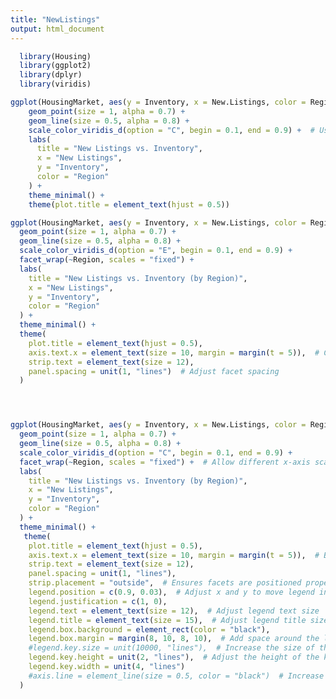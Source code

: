 ---
title: "NewListings"
output: html_document
---

```{r}
  library(Housing)
  library(ggplot2)
  library(dplyr)
  library(viridis)

ggplot(HousingMarket, aes(y = Inventory, x = New.Listings, color = Region, group = Region)) +
    geom_point(size = 1, alpha = 0.7) +
    geom_line(size = 0.5, alpha = 0.8) +
    scale_color_viridis_d(option = "C", begin = 0.1, end = 0.9) +  # Use the same color scale for the line graph
    labs(
      title = "New Listings vs. Inventory",
      x = "New Listings",
      y = "Inventory",
      color = "Region"
    ) +
    theme_minimal() +
    theme(plot.title = element_text(hjust = 0.5))

```








```{r}

ggplot(HousingMarket, aes(y = Inventory, x = New.Listings, color = Region)) +
  geom_point(size = 1, alpha = 0.7) +
  geom_line(size = 0.5, alpha = 0.8) +
  scale_color_viridis_d(option = "E", begin = 0.1, end = 0.9) +  
  facet_wrap(~Region, scales = "fixed") +
  labs(
    title = "New Listings vs. Inventory (by Region)",
    x = "New Listings",
    y = "Inventory",
    color = "Region"
  ) +
  theme_minimal() +
  theme(
    plot.title = element_text(hjust = 0.5),
    axis.text.x = element_text(size = 10, margin = margin(t = 5)),  # Combine size & margin
    strip.text = element_text(size = 12), 
    panel.spacing = unit(1, "lines")  # Adjust facet spacing
  )




ggplot(HousingMarket, aes(y = Inventory, x = New.Listings, color = Region)) +
  geom_point(size = 1, alpha = 0.7) +
  geom_line(size = 0.5, alpha = 0.8) +
  scale_color_viridis_d(option = "C", begin = 0.1, end = 0.9) +  
  facet_wrap(~Region, scales = "fixed") +  # Allow different x-axis scales
  labs(
    title = "New Listings vs. Inventory (by Region)",
    x = "New Listings",
    y = "Inventory",
    color = "Region"
  ) +
  theme_minimal() +
   theme(
    plot.title = element_text(hjust = 0.5),
    axis.text.x = element_text(size = 10, margin = margin(t = 5)),  # Bold x-axis text
    strip.text = element_text(size = 12), 
    panel.spacing = unit(1, "lines"),
    strip.placement = "outside",  # Ensures facets are positioned properly
    legend.position = c(0.9, 0.03),  # Adjust x and y to move legend into empty space
    legend.justification = c(1, 0),
    legend.text = element_text(size = 12),  # Adjust legend text size
    legend.title = element_text(size = 15),  # Adjust legend title size
    legend.box.background = element_rect(color = "black"),
    legend.box.margin = margin(8, 10, 8, 10),  # Add space around the legend box
    #legend.key.size = unit(10000, "lines"),  # Increase the size of the legend keys
    legend.key.height = unit(2, "lines"),  # Adjust the height of the keys
    legend.key.width = unit(4, "lines")
    #axis.line = element_line(size = 0.5, color = "black")  # Increase thickness of axis lines
  )


```





